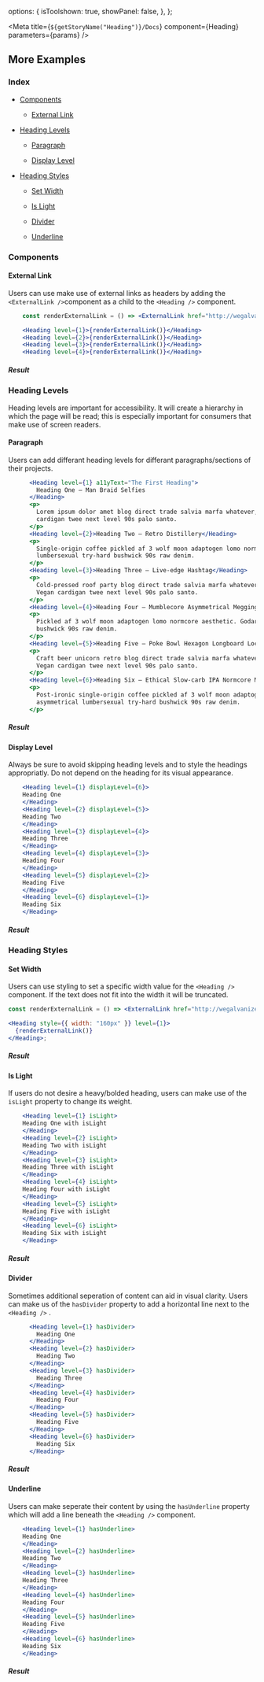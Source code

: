 
  options: {
    isToolshown: true,
    showPanel: false,
  },
};

<Meta title={`${getStoryName("Heading")}/Docs`} component={Heading} parameters={params} />

<Description markdown={Readme} />

## More Examples

### Index

- <a href="#components">Components</a>

  - <a href="#external-link">External Link</a>

- <a href="#heading-levels">Heading Levels</a>

  - <a href="#paragraph">Paragraph</a>

  - <a href="#display-level">Display Level</a>

* <a href="#heading-styles">Heading Styles</a>

  - <a href="#set-width">Set Width</a>

  - <a href="#is-light">Is Light</a>

  - <a href="#divider">Divider</a>

  - <a href="#underline">Underline</a>

### Components

#### External Link

Users can use make use of external links as headers by adding the `<ExternalLink />`component as a child to the `<Heading />` component.

```jsx
    const renderExternalLink = () => <ExternalLink href="http://wegalvanize.com">External Link Text</ExternalLink>;

    <Heading level={1}>{renderExternalLink()}</Heading>
    <Heading level={2}>{renderExternalLink()}</Heading>
    <Heading level={3}>{renderExternalLink()}</Heading>
    <Heading level={4}>{renderExternalLink()}</Heading>
```

##### Result

<p>
  <ExternalLinkExample />
</p>

### Heading Levels

Heading levels are important for accessibility. It will create a hierarchy in which the page will be read; this is especially important for consumers that make use of screen readers.

#### Paragraph

Users can add differant heading levels for differant paragraphs/sections of their projects.

```jsx
      <Heading level={1} a11yText="The First Heading">
        Heading One – Man Braid Selfies
      </Heading>
      <p>
        Lorem ipsum dolor amet blog direct trade salvia marfa whatever, selvage ennui portland man bun hexagon yr. Vegan
        cardigan twee next level 90s palo santo.
      </p>
      <Heading level={2}>Heading Two – Retro Distillery</Heading>
      <p>
        Single-origin coffee pickled af 3 wolf moon adaptogen lomo normcore aesthetic. Godard seitan asymmetrical
        lumbersexual try-hard bushwick 90s raw denim.
      </p>
      <Heading level={3}>Heading Three – Live-edge Hashtag</Heading>
      <p>
        Cold-pressed roof party blog direct trade salvia marfa whatever, selvage ennui portland man bun hexagon yr.
        Vegan cardigan twee next level 90s palo santo.
      </p>
      <Heading level={4}>Heading Four – Mumblecore Asymmetrical Meggings</Heading>
      <p>
        Pickled af 3 wolf moon adaptogen lomo normcore aesthetic. Godard seitan asymmetrical lumbersexual try-hard
        bushwick 90s raw denim.
      </p>
      <Heading level={5}>Heading Five – Poke Bowl Hexagon Longboard Locavore</Heading>
      <p>
        Craft beer unicorn retro blog direct trade salvia marfa whatever, selvage ennui portland man bun hexagon yr.
        Vegan cardigan twee next level 90s palo santo.
      </p>
      <Heading level={6}>Heading Six – Ethical Slow-carb IPA Normcore Man Bun Prism</Heading>
      <p>
        Post-ironic single-origin coffee pickled af 3 wolf moon adaptogen lomo normcore aesthetic. Godard seitan
        asymmetrical lumbersexual try-hard bushwick 90s raw denim.
      </p>
```

##### Result

<p>
  <ParagraphExample />
</p>

#### Display Level

Always be sure to avoid skipping heading levels and to style the headings appropriatly. Do not depend on the heading for its visual appearance.

```jsx
    <Heading level={1} displayLevel={6}>
    Heading One
    </Heading>
    <Heading level={2} displayLevel={5}>
    Heading Two
    </Heading>
    <Heading level={3} displayLevel={4}>
    Heading Three
    </Heading>
    <Heading level={4} displayLevel={3}>
    Heading Four
    </Heading>
    <Heading level={5} displayLevel={2}>
    Heading Five
    </Heading>
    <Heading level={6} displayLevel={1}>
    Heading Six
    </Heading>
```

##### Result

<p>
  <DisplayLevelExample />
</p>

### Heading Styles

#### Set Width

Users can use styling to set a specific width value for the `<Heading />` component. If the text does not fit into the width it will be truncated.

```jsx
const renderExternalLink = () => <ExternalLink href="http://wegalvanize.com">External Link Text</ExternalLink>;

<Heading style={{ width: "160px" }} level={1}>
  {renderExternalLink()}
</Heading>;
```

##### Result

<p>
  <SetWidthExample />
</p>

#### Is Light

If users do not desire a heavy/bolded heading, users can make use of the `isLight` property to change its weight.

```jsx
    <Heading level={1} isLight>
    Heading One with isLight
    </Heading>
    <Heading level={2} isLight>
    Heading Two with isLight
    </Heading>
    <Heading level={3} isLight>
    Heading Three with isLight
    </Heading>
    <Heading level={4} isLight>
    Heading Four with isLight
    </Heading>
    <Heading level={5} isLight>
    Heading Five with isLight
    </Heading>
    <Heading level={6} isLight>
    Heading Six with isLight
    </Heading>
```

##### Result

<p>
  <IsLightExample />
</p>

#### Divider

Sometimes additional seperation of content can aid in visual clarity. Users can make us of the `hasDivider` property to add a horizontal line next to the `<Heading />` .

```jsx
      <Heading level={1} hasDivider>
        Heading One
      </Heading>
      <Heading level={2} hasDivider>
        Heading Two
      </Heading>
      <Heading level={3} hasDivider>
        Heading Three
      </Heading>
      <Heading level={4} hasDivider>
        Heading Four
      </Heading>
      <Heading level={5} hasDivider>
        Heading Five
      </Heading>
      <Heading level={6} hasDivider>
        Heading Six
      </Heading>
```

##### Result

<p>
  <DividerExample />
</p>

#### Underline

Users can make seperate their content by using the `hasUnderline` property which will add a line beneath the `<Heading />` component.

```jsx
    <Heading level={1} hasUnderline>
    Heading One
    </Heading>
    <Heading level={2} hasUnderline>
    Heading Two
    </Heading>
    <Heading level={3} hasUnderline>
    Heading Three
    </Heading>
    <Heading level={4} hasUnderline>
    Heading Four
    </Heading>
    <Heading level={5} hasUnderline>
    Heading Five
    </Heading>
    <Heading level={6} hasUnderline>
    Heading Six
    </Heading>
```

##### Result

<p>
  <UnderlineExample />
</p>
